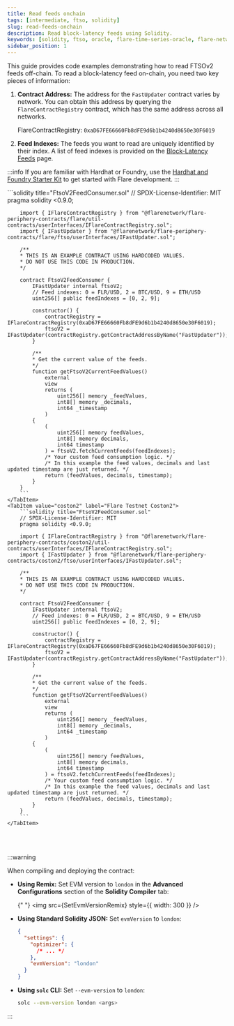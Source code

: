 ```yaml
---
title: Read feeds onchain
tags: [intermediate, ftso, solidity]
slug: read-feeds-onchain
description: Read block-latency feeds using Solidity.
keywords: [solidity, ftso, oracle, flare-time-series-oracle, flare-network]
sidebar_position: 1
---
```



This guide provides code examples demonstrating how to read FTSOv2 feeds off-chain. To read a block-latency feed on-chain, you need two key pieces of information:

1. **Contract Address:** The address for the `FastUpdater` contract varies by network. You can obtain this address by querying the `FlareContractRegistry` contract, which has the same address across all networks.

    FlareContractRegistry: `0xaD67FE66660Fb8dFE9d6b1b4240d8650e30F6019`

2. **Feed Indexes:** The feeds you want to read are uniquely identified by their index. A list of feed indexes is provided on the [Block-Latency Feeds](../feeds) page.

:::info
If you are familiar with Hardhat or Foundry, use the [Hardhat and Foundry Starter Kit](/guides/hardhat-foundry-starter-kit) to get started with Flare development.
:::

<Tabs block>
    <TabItem value="flare" label="Flare Mainnet">
        ```solidity title="FtsoV2FeedConsumer.sol"
        // SPDX-License-Identifier: MIT
        pragma solidity <0.9.0;

        import { IFlareContractRegistry } from "@flarenetwork/flare-periphery-contracts/flare/util-contracts/userInterfaces/IFlareContractRegistry.sol";
        import { IFastUpdater } from "@flarenetwork/flare-periphery-contracts/flare/ftso/userInterfaces/IFastUpdater.sol";

        /**
        * THIS IS AN EXAMPLE CONTRACT USING HARDCODED VALUES.
        * DO NOT USE THIS CODE IN PRODUCTION.
        */

        contract FtsoV2FeedConsumer {
            IFastUpdater internal ftsoV2;
            // Feed indexes: 0 = FLR/USD, 2 = BTC/USD, 9 = ETH/USD
            uint256[] public feedIndexes = [0, 2, 9];

            constructor() {
                contractRegistry = IFlareContractRegistry(0xaD67FE66660Fb8dFE9d6b1b4240d8650e30F6019);
                ftsoV2 = IFastUpdater(contractRegistry.getContractAddressByName("FastUpdater"));
            }

            /**
            * Get the current value of the feeds.
            */
            function getFtsoV2CurrentFeedValues()
                external
                view
                returns (
                    uint256[] memory _feedValues,
                    int8[] memory _decimals,
                    int64 _timestamp
                )
            {
                (
                    uint256[] memory feedValues,
                    int8[] memory decimals,
                    int64 timestamp
                ) = ftsoV2.fetchCurrentFeeds(feedIndexes);
                /* Your custom feed consumption logic. */
                /* In this example the feed values, decimals and last updated timestamp are just returned. */
                return (feedValues, decimals, timestamp);
            }
        }
        ```
    </TabItem>
    <TabItem value="coston2" label="Flare Testnet Coston2">
        ```solidity title="FtsoV2FeedConsumer.sol"
        // SPDX-License-Identifier: MIT
        pragma solidity <0.9.0;

        import { IFlareContractRegistry } from "@flarenetwork/flare-periphery-contracts/coston2/util-contracts/userInterfaces/IFlareContractRegistry.sol";
        import { IFastUpdater } from "@flarenetwork/flare-periphery-contracts/coston2/ftso/userInterfaces/IFastUpdater.sol";

        /**
        * THIS IS AN EXAMPLE CONTRACT USING HARDCODED VALUES.
        * DO NOT USE THIS CODE IN PRODUCTION.
        */

        contract FtsoV2FeedConsumer {
            IFastUpdater internal ftsoV2;
            // Feed indexes: 0 = FLR/USD, 2 = BTC/USD, 9 = ETH/USD
            uint256[] public feedIndexes = [0, 2, 9];

            constructor() {
                contractRegistry = IFlareContractRegistry(0xaD67FE66660Fb8dFE9d6b1b4240d8650e30F6019);
                ftsoV2 = IFastUpdater(contractRegistry.getContractAddressByName("FastUpdater"));
            }

            /**
            * Get the current value of the feeds.
            */
            function getFtsoV2CurrentFeedValues()
                external
                view
                returns (
                    uint256[] memory _feedValues,
                    int8[] memory _decimals,
                    int64 _timestamp
                )
            {
                (
                    uint256[] memory feedValues,
                    int8[] memory decimals,
                    int64 timestamp
                ) = ftsoV2.fetchCurrentFeeds(feedIndexes);
                /* Your custom feed consumption logic. */
                /* In this example the feed values, decimals and last updated timestamp are just returned. */
                return (feedValues, decimals, timestamp);
            }
        }
        ```
    </TabItem>

</Tabs>

<br></br>

:::warning

When compiling and deploying the contract:

- **Using Remix:** Set EVM version to `london` in the **Advanced Configurations** section of the **Solidity Compiler** tab:

  {" "}
  <img src={SetEvmVersionRemix} style={{ width: 300 }} />

- **Using Standard Solidity JSON:** Set `evmVersion` to `london`:

  ```json
  {
    "settings": {
      "optimizer": {
        /* ... */
      },
      "evmVersion": "london"
    }
  }
  ```

- **Using `solc` CLI:** Set `--evm-version` to `london`:

  ```bash
  solc --evm-version london <args>
  ```

:::
